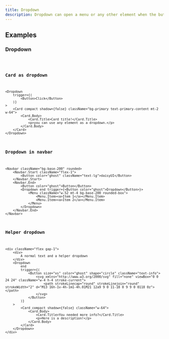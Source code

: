 ```yaml
---
title: Dropdown
description: Dropdown can open a menu or any other element when the button is clicked.
---
```


## Examples

### Dropdown
<code src="./demo/basic.tsx"/>


### Card as dropdown

```tsx live
<Dropdown
    trigger={(
        <Button>Click</Button>
    )}
>
    <Card compact shadow={false} className="bg-primary text-primary-content mt-2 w-64">
        <Card.Body>
            <Card.Title>Card title!</Card.Title>
            <p>you can use any element as a dropdown.</p>
        </Card.Body>
    </Card>
</Dropdown>

```

### Dropdown in navbar
```tsx live
<Navbar className="bg-base-200" rounded>
    <Navbar.Start className="flex-1">
        <Button color="ghost" className="text-lg">daisyUI</Button>
    </Navbar.Start>
    <Navbar.End>
        <Button color="ghost">Button</Button>
        <Dropdown end trigger={<Button color="ghost">Dropdown</Button>}>
            <Menu className="w-52 mt-4 bg-base-200 rounded-box">
                <Menu.Item><a>Item 1</a></Menu.Item>
                <Menu.Item><a>Item 2</a></Menu.Item>
            </Menu>
        </Dropdown>
    </Navbar.End>
</Navbar>

```


### Helper dropdown
```tsx live
<div className="flex gap-1">
    <div>
        A normal text and a helper dropdown
    </div>
    <Dropdown
        end
        trigger={(
            <Button size="xs" color="ghost" shape="circle" className="text-info">
                <svg xmlns="http://www.w3.org/2000/svg" fill="none" viewBox="0 0 24 24" className="w-4 h-4 stroke-current">
                    <path strokeLinecap="round" strokeLinejoin="round" strokeWidth="2" d="M13 16h-1v-4h-1m1-4h.01M21 12a9 9 0 11-18 0 9 9 0 0118 0z"></path>
                </svg>
            </Button>
        )}
    >
        <Card compact shadow={false} className="w-64">
            <Card.Body>
                <Card.Title>You needed more info?</Card.Title>
                <p>Here is a description!</p>
            </Card.Body>
        </Card>
    </Dropdown>
</div>

```